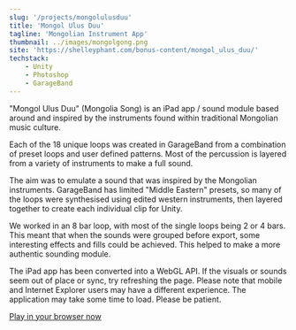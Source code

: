 ```yaml
---
slug: '/projects/mongolulusduu'
title: 'Mongol Ulus Duu'
tagline: 'Mongolian Instrument App'
thumbnail: ../images/mongolgong.png
site: 'https://shelleyphant.com/bonus-content/mongol_ulus_duu/'
techstack:
    - Unity
    - Photoshop
    - GarageBand
---
```


"Mongol Ulus Duu" (Mongolia Song) is an iPad app / sound module based around and inspired by the instruments found within traditional Mongolian music culture.

Each of the 18 unique loops was created in GarageBand from a combination of preset loops and user defined patterns. Most of the percussion is layered from a variety of instruments to make a full sound.

The aim was to emulate a sound that was inspired by the Mongolian instruments. GarageBand has limited "Middle Eastern" presets, so many of the loops were synthesised using edited western instruments, then layered together to create each individual clip for Unity.

We worked in an 8 bar loop, with most of the single loops being 2 or 4 bars. This meant that when the sounds were grouped before export, some interesting effects and fills could be achieved. This helped to make a more authentic sounding module.

The iPad app has been converted into a WebGL API. If the visuals or sounds seem out of place or sync, try refreshing the page. Please note that mobile and Internet Explorer users may have a different experience. The application may take some time to load. Please be patient.

[Play in your browser now](https://shelleyphant.com/bonus-content/mongol_ulus_duu/)
